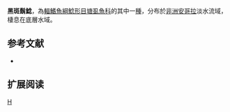 {{Speciesbox 
| taxon = Clarias nigromarmoratus
| status = NE
| status_system = IUCN3.1
| authority = [[Poll|Poll]], 1967
| synonyms = 
}}

'''黑斑鬍鯰'''，為[[輻鰭魚綱|輻鰭魚綱]][[鯰形目|鯰形目]][[塘虱魚科|塘虱魚科]]的其中一[[種|種]]，分布於[[非洲|非洲]][[安哥拉|安哥拉]]淡水流域，棲息在底層水域。

==参考文献==
*{{FishBase_species|genus=Clarias|species=nigromarmoratus|year=2011|month=12}}

== 扩展阅读 ==
{{refbegin}}
{{wikispecies-inline|Clarias nigromarmoratus|黑斑鬍鯰}}
{{refend}}
{{Taxonbar|from=Q3765056}}

[[Category:鬍鯰屬|H]]